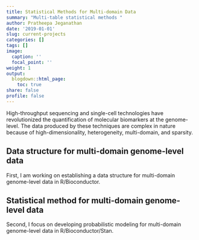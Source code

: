 ```yaml
---
title: Statistical Methods for Multi-domain Data
summary: "Multi-table statistical methods "
author: Pratheepa Jeganathan
date: '2019-01-01'
slug: current-projects
categories: []
tags: []
image:
  caption: ''
  focal_point: ''
weight: 1
output:
  blogdown::html_page:
    toc: true
share: false
profile: false
---
```



High-throughput sequencing and single-cell technologies have revolutionized the quantification of molecular biomarkers at the genome-level. The data produced by these techniques are complex in nature because of high-dimensionality, heterogeneity, multi-domain, and sparsity.

##  Data structure for multi-domain genome-level data

First, I am working on establishing a data structure for multi-domain genome-level data in R/Bioconductor. 

##  Statistical method for multi-domain genome-level data

Second, I focus on developing probabilistic modeling for multi-domain genome-level data in R/Bioconductor/Stan.
